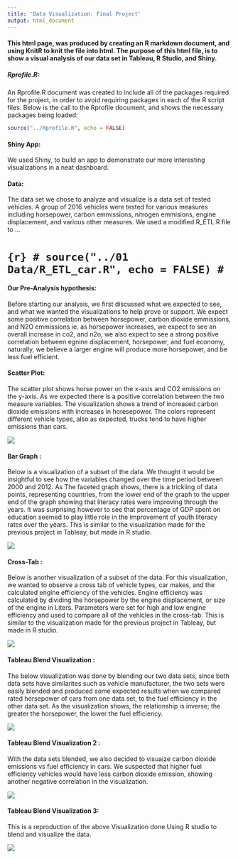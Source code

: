 ```yaml
---
title: 'Data Visualization: Final Project'
output: html_document
---  
```


#### This html page, was produced by creating an R markdown document, and using KnitR to knit the file into html. The purpose of this html file, is to show a visual analysis of our data set in Tableau, R Studio, and Shiny. 



##### Rprofile.R:
An Rprofile.R document was created to include all of the packages required for the project, in order to avoid requiring packages in each of the R script files. Below is the call to the Rprofile document, and shows the necessary packages being loaded:


```r
source("../Rprofile.R", echo = FALSE)
```

#### Shiny App:
We used Shiny, to build an app to demonstrate our more interesting visualizations in a neat dashboard.

#### Data:
The data set we chose to analyze and visualize is a data set of tested vehicles. A group of 2016 vehicles were tested for various measures including horsepower, carbon emmissions, nitrogen emmisions, engine displacement, and various other measures. We used a modified R_ETL.R file to ...

# ```{r}
# source("../01 Data/R_ETL_car.R", echo = FALSE)
# ```

#### Our Pre-Analysis hypothesis:
Before starting our analysis, we first discussed what we expected to see, and what we wanted the visualizations to help prove or support. We expect some positive correlation between horsepower, carbon dioxide emmissions, and N2O emmissions ie. as horsepower increases, we expect to see an overall increase in co2, and n2o, we also expect to see a strong positive correlation between egnine displacement, horsepower, and fuel economy, naturally, we believe a larger engine will produce more horsepower, and be less fuel efficient.



#### Scatter Plot:
The scatter plot shows horse power on the x-axis and CO2 emissions on the y-axis. As we expected there is a positive correlation between the two measure variables. The visualization shows a trend of increased carbon dioxide emissions with increases in horesepower. The colors represent different vehicle types, also as expected, trucks tend to have higher emissions than cars. 

![](../03 Tableau Workbooks/Scatterplot.png)


#### Bar Graph :
Below is a visualization of a subset of the data. We thought it would be insightful to see how the variables changed over the time period between 2000 and 2012. As The faceted graph shows, there is a trickling of data points, representing countries, from the lower end of the graph to the upper end of the graph showing that literacy rates were improving through the years. It was surprising however to see that percentage of GDP spent on education seemed to play little role in the improvement of youth literacy rates over the years. This is similar to the visualization made for the previous project in Tableay, but made in R studio.

![](../03 Tableau Workbooks/Bar Graph.png)


#### Cross-Tab :
Below is another visualization of a subset of the data. For this visualization, we wanted to observe a cross tab of vehicle types, car makes, and the calculated engine efficiency of the vehicles. Engine efficiency was calculated by dividing the horsepower by the engine displacement, or size of the engine in Liters. Parameters were set for high and low engine efficiency and used to compare all of the vehicles in the cross-tab. This is similar to the visualization made for the previous project in Tableay, but made in R studio.

![](../03 Tableau Workbooks/Crosstab.png)

#### Tableau Blend Visualization :
The below visualization was done by blending our two data sets, since both data sets have similarites such as vehicle manufacturer, the two sets were easily blended and produced some expected results when we compared rated horsepower of cars from one data set, to the fuel efficiency in the other data set. As the visualization shows, the relationship is inverse; the greater the horsepower, the lower the fuel efficiency.

![](../03 Tableau Workbooks/Blending Sheet 1.png)

#### Tableau Blend Visualization 2 :
With the data sets blended, we also decided to visuaize carbon dioxide emissions vs fuel efficiency in cars. We suspected that higher fuel efficiency vehicles would have less carbon dioxide emission, showing another negative correlation in the visualization.

![](../03 Tableau Workbooks/Blending Sheet 2.png)

#### Tableau Blend Visualization 3:
This is a reproduction of the above Visualization done Using R studio to blend and visualize the data.

![](../03 Tableau Workbooks/Blending_Sheet_3.png)

